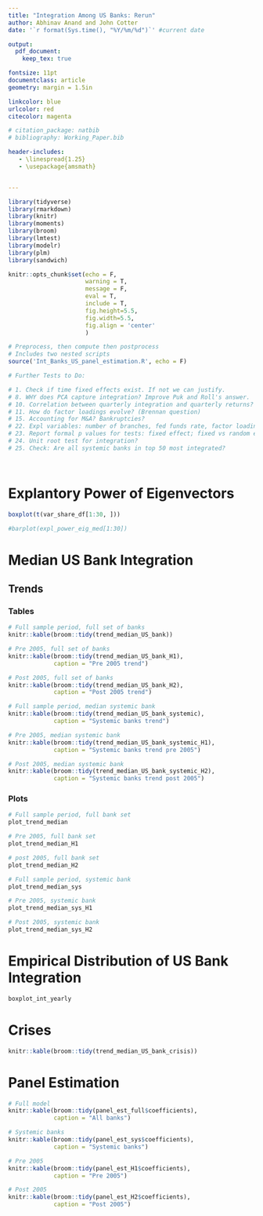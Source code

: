```yaml
---
title: "Integration Among US Banks: Rerun"
author: Abhinav Anand and John Cotter
date: '`r format(Sys.time(), "%Y/%m/%d")`' #current date

output:
  pdf_document:
    keep_tex: true

fontsize: 11pt
documentclass: article
geometry: margin = 1.5in

linkcolor: blue
urlcolor: red
citecolor: magenta

# citation_package: natbib
# bibliography: Working_Paper.bib

header-includes:
   - \linespread{1.25}
   - \usepackage{amsmath}


---
```



```r

library(tidyverse)
library(rmarkdown)
library(knitr)
library(moments) 
library(broom)
library(lmtest)
library(modelr)
library(plm)
library(sandwich)

knitr::opts_chunk$set(echo = F, 
                      warning = T, 
                      message = F, 
                      eval = T, 
                      include = T,
                      fig.height=5.5, 
                      fig.width=5.5,
                      fig.align = 'center'
                      )

# Preprocess, then compute then postprocess
# Includes two nested scripts 
source('Int_Banks_US_panel_estimation.R', echo = F)

# Further Tests to Do:

# 1. Check if time fixed effects exist. If not we can justify.
# 8. WHY does PCA capture integration? Improve Puk and Roll's answer.
# 10. Correlation between quarterly integration and quarterly returns?
# 11. How do factor loadings evolve? (Brennan question)
# 15. Accounting for M&A? Bankruptcies? 
# 22. Expl variables: number of branches, fed funds rate, factor loading signs, non-deposit financing, time fixed effects, use of derivatives, bank beta, SRISK
# 23. Report formal p values for tests: fixed effect; fixed vs random effect
# 24. Unit root test for integration?
# 25. Check: Are all systemic banks in top 50 most integrated?




```

# Explantory Power of Eigenvectors

```r

boxplot(t(var_share_df[1:30, ]))

#barplot(expl_power_eig_med[1:30])

```

# Median US Bank Integration 

## Trends

### Tables

```r

# Full sample period, full set of banks
knitr::kable(broom::tidy(trend_median_US_bank))

# Pre 2005, full set of banks
knitr::kable(broom::tidy(trend_median_US_bank_H1),
             caption = "Pre 2005 trend")

# Post 2005, full set of banks
knitr::kable(broom::tidy(trend_median_US_bank_H2),
             caption = "Post 2005 trend")

# Full sample period, median systemic bank
knitr::kable(broom::tidy(trend_median_US_bank_systemic),
             caption = "Systemic banks trend")

# Pre 2005, median systemic bank
knitr::kable(broom::tidy(trend_median_US_bank_systemic_H1),
             caption = "Systemic banks trend pre 2005")

# Post 2005, median systemic bank
knitr::kable(broom::tidy(trend_median_US_bank_systemic_H2),
             caption = "Systemic banks trend post 2005")

```

### Plots

```r

# Full sample period, full bank set
plot_trend_median

# Pre 2005, full bank set
plot_trend_median_H1

# post 2005, full bank set
plot_trend_median_H2

# Full sample period, systemic bank
plot_trend_median_sys

# Pre 2005, systemic bank
plot_trend_median_sys_H1

# Post 2005, systemic bank
plot_trend_median_sys_H2

```


# Empirical Distribution of US Bank Integration

```r

boxplot_int_yearly

```

# Crises

```r

knitr::kable(broom::tidy(trend_median_US_bank_crisis))

```

# Panel Estimation

```r

# Full model
knitr::kable(broom::tidy(panel_est_full$coefficients), 
             caption = "All banks")

# Systemic banks
knitr::kable(broom::tidy(panel_est_sys$coefficients), 
             caption = "Systemic banks")

# Pre 2005
knitr::kable(broom::tidy(panel_est_H1$coefficients), 
             caption = "Pre 2005")

# Post 2005
knitr::kable(broom::tidy(panel_est_H2$coefficients), 
             caption = "Post 2005")

```
